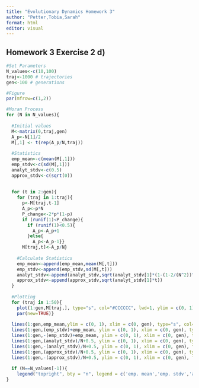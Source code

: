---
title: "Evolutionary Dynamics Homework 3"
author: "Petter,Tobia,Sarah"
format: html
editor: visual
---

## Homework 3 Exercise 2 d)

```{r}
#Set Parameters
N_values<-c(10,100) 
traj<-1000 # trajectories
gen<-100 # generations

```


```{r}
#Figure
par(mfrow=c(1,2))

#Moran Process
for (N in N_values){
  
  #Initial values
  M<-matrix(0,traj,gen) 
  A_p<-N[1]/2 
  M[,1] <- t(rep(A_p/N,traj)) 
  
  #Statistics
  emp_mean<-c(mean(M[,1]))
  emp_stdv<-c(sd(M[,1]))
  analyt_stdv<-c(0.5) 
  approx_stdv<-c(sqrt(0)) 
  
  
  for (t in 2:gen){
    for (traj in 1:traj){ 
      p<-M[traj,t-1]
      A_p<-p*N
      P_change<-2*p*(1-p) 
      if (runif(1)<P_change){ 
        if (runif(1)<0.5){
          A_p<-A_p+1 
        }else{
          A_p<-A_p-1}}
      M[traj,t]<-A_p/N}
    
    #Calculate Statistics
    emp_mean<-append(emp_mean,mean(M[,t]))
    emp_stdv<-append(emp_stdv,sd(M[,t]))
    analyt_stdv<-append(analyt_stdv,sqrt(analyt_stdv[1]*(1-(1-2/(N^2))^t)/(2/(N^2))))
    approx_stdv<-append(approx_stdv,sqrt(analyt_stdv[1]*t))
  }
  
  #Plotting
  for (traj in 1:50){
    plot(1:gen,M[traj,], type="s", col="#CCCCCC", lwd=1, ylim = c(0, 1), xlim = c(0, gen),xlab="Generation t", ylab="Frequency", main=paste("N =",toString(N)))
    par(new=TRUE)}
  
  lines(1:gen,emp_mean,ylim = c(0, 1), xlim = c(0, gen), type="s", col="black", lwd=1.5, lty=4)
  lines(1:gen,(emp_stdv)+emp_mean, ylim = c(0, 1), xlim = c(0, gen), type="s", col="black", lwd=1.5)
  lines(1:gen,-(emp_stdv)+emp_mean, ylim = c(0, 1), xlim = c(0, gen), type="s", col="black", lwd=1.5)
  lines(1:gen,(analyt_stdv)/N+0.5, ylim = c(0, 1), xlim = c(0, gen), type="s", col="black", lwd=1.5, lty=2)
  lines(1:gen,-(analyt_stdv)/N+0.5, ylim = c(0, 1), xlim = c(0, gen), type="s", col="black", lwd=1.5, lty=2)
  lines(1:gen,(approx_stdv)/N+0.5, ylim = c(0, 1), xlim = c(0, gen), type="s", col="black", lwd=1.5, lty=3)
  lines(1:gen,-(approx_stdv)/N+0.5, ylim = c(0, 1), xlim = c(0, gen), type="s", col="black", lwd=1.5, lty=3)
  
  if (N==N_values[-1]){
    legend("topright", bty = "n", legend = c('emp. mean','emp. stdv','analyt. stdv','approx. stdv'), lty = c(4,1,2,3), col = 'black')}
}

```



